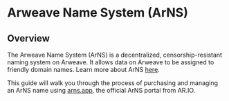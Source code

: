 
<HeroPattern />

# Arweave Name System (ArNS)

## Overview

The Arweave Name System (ArNS) is a decentralized, censorship-resistant naming system on Arweave. It allows data on Arweave to be assigned to friendly domain names. Learn more about ArNS [here](/learn/arns).

This guide will walk you through the process of purchasing and managing an ArNS name using [arns.app](https://arns.app), the official ArNS portal from AR.IO. 